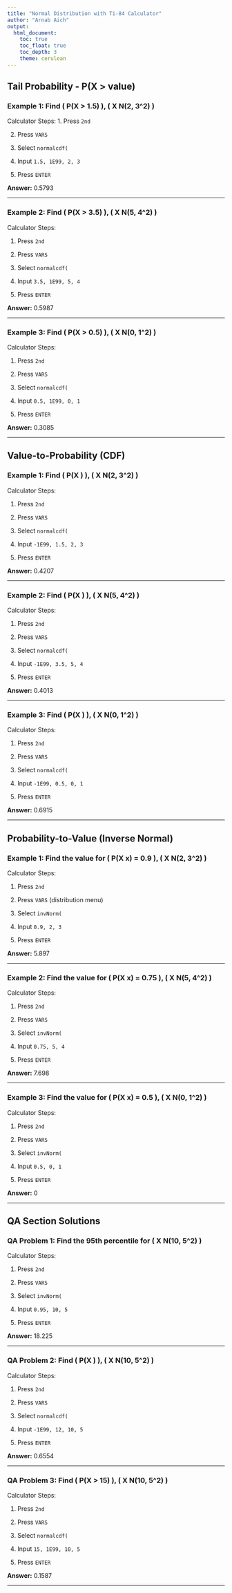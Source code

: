 ```yaml
---
title: "Normal Distribution with Ti-84 Calculator"
author: "Arnab Aich"
output: 
  html_document:
    toc: true
    toc_float: true
    toc_depth: 3
    theme: cerulean
---
```


<link rel="stylesheet" type="text/css" href="../styles.css">

##  Tail Probability - P(X > value)

### **Example 1:** Find \( P(X > 1.5) \), \( X \sim N(2, 3^2) \)

Calculator Steps:
1. Press `2nd`

2. Press `VARS`

3. Select `normalcdf(`

4. Input `1.5, 1E99, 2, 3`

5. Press `ENTER`

**Answer:** 0.5793

---

### **Example 2:** Find \( P(X > 3.5) \), \( X \sim N(5, 4^2) \)

Calculator Steps:

1. Press `2nd`

2. Press `VARS`

3. Select `normalcdf(`

4. Input `3.5, 1E99, 5, 4`

5. Press `ENTER`

**Answer:** 0.5987

---

### **Example 3:** Find \( P(X > 0.5) \), \( X \sim N(0, 1^2) \)

Calculator Steps:

1. Press `2nd`

2. Press `VARS`

3. Select `normalcdf(`

4. Input `0.5, 1E99, 0, 1`

5. Press `ENTER`

**Answer:** 0.3085

---

## Value-to-Probability (CDF)

### **Example 1:** Find \( P(X \leq 1.5) \), \( X \sim N(2, 3^2) \)

Calculator Steps:

1. Press `2nd`

2. Press `VARS`

3. Select `normalcdf(`

4. Input `-1E99, 1.5, 2, 3`

5. Press `ENTER`

**Answer:** 0.4207

---

### **Example 2:** Find \( P(X \leq 3.5) \), \( X \sim N(5, 4^2) \)

Calculator Steps:

1. Press `2nd`

2. Press `VARS`

3. Select `normalcdf(`

4. Input `-1E99, 3.5, 5, 4`

5. Press `ENTER`

**Answer:** 0.4013

---

### **Example 3:** Find \( P(X \leq 0.5) \), \( X \sim N(0, 1^2) \)

Calculator Steps:

1. Press `2nd`

2. Press `VARS`

3. Select `normalcdf(`

4. Input `-1E99, 0.5, 0, 1`

5. Press `ENTER`

**Answer:** 0.6915

---


## Probability-to-Value (Inverse Normal)

### **Example 1:** Find the value for \( P(X \leq x) = 0.9 \), \( X \sim N(2, 3^2) \)

Calculator Steps:

1. Press `2nd`

2. Press `VARS` (distribution menu)

3. Select `invNorm(`

4. Input `0.9, 2, 3`

5. Press `ENTER`

**Answer:** 5.897

---

### **Example 2:** Find the value for \( P(X \leq x) = 0.75 \), \( X \sim N(5, 4^2) \)

Calculator Steps:

1. Press `2nd`

2. Press `VARS`

3. Select `invNorm(`

4. Input `0.75, 5, 4`

5. Press `ENTER`

**Answer:** 7.698

---

### **Example 3:** Find the value for \( P(X \leq x) = 0.5 \), \( X \sim N(0, 1^2) \)

Calculator Steps:

1. Press `2nd`

2. Press `VARS`

3. Select `invNorm(`

4. Input `0.5, 0, 1`

5. Press `ENTER`

**Answer:** 0

---


## QA Section Solutions

### **QA Problem 1**: Find the 95th percentile for \( X \sim N(10, 5^2) \)

Calculator Steps:

1. Press `2nd`

2. Press `VARS`

3. Select `invNorm(`

4. Input `0.95, 10, 5`

5. Press `ENTER`

**Answer:** 18.225

---

### **QA Problem 2**: Find \( P(X \leq 12) \), \( X \sim N(10, 5^2) \)

Calculator Steps:

1. Press `2nd`

2. Press `VARS`

3. Select `normalcdf(`

4. Input `-1E99, 12, 10, 5`

5. Press `ENTER`

**Answer:** 0.6554

---

### **QA Problem 3**: Find \( P(X > 15) \), \( X \sim N(10, 5^2) \)

Calculator Steps:

1. Press `2nd`

2. Press `VARS`

3. Select `normalcdf(`

4. Input `15, 1E99, 10, 5`

5. Press `ENTER`

**Answer:** 0.1587

---
